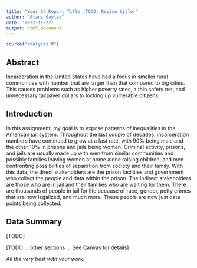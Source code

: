 ```yaml
---
title: "Your A4 Report Title (TODO: Revise title)"
author: "Alani Gayles"
date: '2022-11-22'
output: html_document
---
```


```r
source("analysis.R")
```

## Abstract 
Incarceration in the United States have had a focus in smaller rural communities with number that are larger than that compared to big cities. This causes problems such as higher poverty rates, a thin safety net, and unnecessary taxpayer dollars to locking up vulnerable citizens. 

## Introduction 
  In this assignment, my goal is to expose patterns of inequalities in the American jail system. Throughout the last couple of decades, incarceration numbers have continued to grow at a fast rate, with 90% being male and the other 10% in prisons and jails being women. Criminal activity, prisons, and jails are usually made up with men from similar communities and possibly families leaving women at home alone raising children, and men confronting possibilities of separation from society and their family. 
  With this data, the direct stakeholders are the prison facilities and government who collect the people and data within the prison. The indirect stakeholders are those who are in jail and their families who are waiting for them. There are thousands of people in jail for life because of race, gender, petty crimes that are now legalized, and much more. These people are now just data points being collected. 

## Data Summary 
[TODO]

[TODO ... other sections ... See Canvas for details]

_All the very best with your work!_

